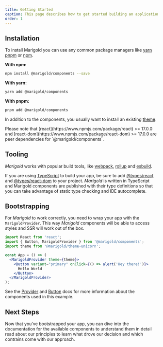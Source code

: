 ```yaml
---
title: Getting Started
caption: This page describes how to get started building an application with Marigold.
order: 1
---
```


## Installation

To install Marigold you can use any common package managers like [yarn](https://yarnpkg.com/) [pnpm](https://pnpm.io/) or [npm](https://www.npmjs.com/).

**With npm:**

```bash onlyCode
npm install @marigold/components --save
```

**With yarn:**

```bash onlyCode
yarn add @marigold/components
```

**With pnpm:**

```bash onlyCode
pnpm add @marigold/components
```

In addition to the components, you usually want to install an existing [theme](/introduction/03-theming).

<Message messageTitle="Hint">
  Please note that [react](https://www.npmjs.com/package/react) >= 17.0.0 and
  [react-dom](https://www.npmjs.com/package/react-dom) >= 17.0.0 are peer
  dependencies for `@marigold/components`.
</Message>

## Tooling

_Marigold_ works with popular build tools, like [webpack](https://webpack.js.org/), [rollup](https://rollupjs.org/) and [esbuild](https://esbuild.github.io/).

If you are using [TypeScript](https://www.typescriptlang.org/) to build your app, be sure to add [@types/react](https://www.npmjs.com/package/@types/react) and [@types/react-dom](https://www.npmjs.com/package/@types/react-dom) to your project. _Marigold_ is written in TypeScript and Marigold components are published with their type definitions so that you can take advantage of static type checking and IDE autocomplete.

## Bootstrapping

For _Marigold_ to work correctly, you need to wrap your app with the `MarigoldProvider`. This way _Marigold_ components will be able to access styles and SSR will work out of the box.

```jsx onlyCode
import React from 'react';
import { Button, MarigoldProvider } from '@marigold/components';
import theme from '@marigold/theme-unicorn';

const App = () => (
  <MarigoldProvider theme={theme}>
    <Button variant="primary" onClick={() => alert('Hey there!')}>
      Hello World
    </Button>
  </MarigoldProvider>
);
```

See the [Provider](../components/provider) and [Button](../components/button) docs for more information about the components used in this example.

## Next Steps

Now that you've bootstrapped your app, you can dive into the documentation for the available components to understand them in detail read about our principles to learn what drove our decision and which contrains come with our approach.
